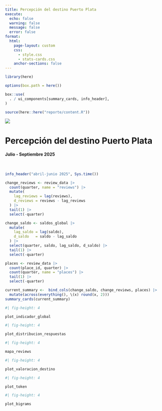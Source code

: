 ```yaml
---
title: Percepción del destino Puerto Plata
execute:
  echo: false    
  warning: false 
  message: false 
  error: false
format: 
  html:
    page-layout: custom
    css:
      - style.css
      - stats-cards.css
    anchor-sections: false
---
```


```r
library(here)

options(box.path = here())

box::use(
  . / ui_components[summary_cards, info_header],
)

source(here::here("reporte/content.R"))
```


<div class="page-layout-custom">

::: {.document-header .mb-2}
::: {.grid  .header-container}
::: {.g-col-12 .g-col-md-2 .logo}
<img class="logo" src="https://bergantin.do/wp-content/themes/punta-bergantin/assets/img/general/logo-punta-bergantin-blanco.svg">
:::
::: {.g-col-12 .g-col-md-10 .text-center .header-text}
<h1>Percepción del destino Puerto Plata</h1>
<h4>Julio - Septiembre 2025</h4>
:::
:::
:::


::: {.document-content-container}

<br> 

```r
info_header("abril-junio 2025", Sys.time())
```


```r

change_reviews <- review_data |>
  count(quarter, name = "reviews") |>
  mutate(
    lag_reviews = lag(reviews),
    d_reviews = reviews - lag_reviews
  ) |>
  tail(1) |>
  select(-quarter)

change_saldo <- saldos_global |> 
  mutate(
    lag_saldo = lag(saldo),
    d_saldo   = saldo - lag_saldo
  ) |> 
  select(quarter, saldo, lag_saldo, d_saldo) |> 
  tail(1) |>
  select(-quarter)

places <- review_data |>
  count(place_id, quarter) |>
  count(quarter, name = "places") |> 
  tail(1) |>
  select(-quarter)

current_summary <-  bind_cols(change_saldo, change_reviews, places) |>
  mutate(across(everything(), \(x) round(x, 2)))
summary_cards(current_summary)
```


::: {.grid}
::: {.card .g-col-12 .g-col-md-6}
```r
#| fig-height: 4

plot_indicador_global
```
:::

::: {.card .g-col-12 .g-col-md-6}
```r
#| fig-height: 4

plot_distribucion_respuestas
```
:::
:::


::: {.grid}
::: {.card .g-col-12 .g-col-md-6}
```r
#| fig-height: 4

mapa_reviews
```
:::

::: {.card .g-col-12 .g-col-md-6}
```r
#| fig-height: 4

plot_valoracion_destino
```
:::
:::


::: {.grid}
::: {.card .g-col-12 .g-col-md-6}
```r
#| fig-height: 4

plot_token
```
:::

::: {.card .g-col-12 .g-col-md-6}
```r
#| fig-height: 4

plot_bigrams
```
:::
:::


:::


</div>